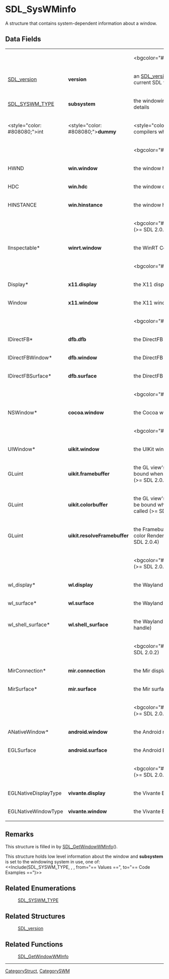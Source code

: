 
= SDL_SysWMinfo =
A structure that contains system-dependent information about a window.


== Data Fields ==
{|
|
|
|<bgcolor="#EDEDED">''All Subsystems''
|-
|[[SDL_version]]
|'''version'''
|an [[SDL_version]] structure that contains the current SDL version
|-
|[[SDL_SYSWM_TYPE]]
|'''subsystem'''
|the windowing system type; see [[#Remarks|Remarks]] for details
|-
|<style="color: #808080;">int
|<style="color: #808080;">'''dummy'''
|<style="color: #808080;">unused (to help compilers when no specific system is available)
|-
|
|
|<bgcolor="#EDEDED">''SDL_SYSWM_WINDOWS''
|-
|HWND
|'''win.window'''
|the window handle
|-
|HDC 
|'''win.hdc'''   
|the window device context (>= SDL 2.0.4)
|-
|HINSTANCE 
|'''win.hinstance'''   
|the window hinstance (>= SDL 2.0.6)
|-
|
|
|<bgcolor="#EDEDED">''SDL_SYSWM_WINRT'' (>= SDL 2.0.3)
|-
|IInspectable*
|'''winrt.window'''
|the WinRT CoreWindow
|-
|
|
|<bgcolor="#EDEDED">''SDL_SYSWM_X11''
|-
|Display*
|'''x11.display'''
|the X11 display
|-
|Window
|'''x11.window'''
|the X11 window
|-
|
|
|<bgcolor="#EDEDED">''SDL_SYSWM_DIRECTFB''
|-
|IDirectFB*
|'''dfb.dfb'''
|the DirectFB main interface
|-
|IDirectFBWindow*
|'''dfb.window'''
|the DirectFB window handle
|-
|IDirectFBSurface*
|'''dfb.surface'''
|the DirectFB client surface
|-
|
|
|<bgcolor="#EDEDED">''SDL_SYSWM_COCOA''
|-
|NSWindow*
|'''cocoa.window'''
|the Cocoa window
|-
|
|
|<bgcolor="#EDEDED">''SDL_SYSWM_UIKIT''
|-
|UIWindow*
|'''uikit.window'''
|the UIKit window
|-
|GLuint   
|'''uikit.framebuffer''' 
|the GL view's Framebuffer Object; it must be bound when rendering to the screen using GL (>= SDL 2.0.4)
|-
|GLuint   
|'''uikit.colorbuffer''' 
|the GL view's color Renderbuffer Object; it must be bound when [[SDL_GL_SwapWindow]]() is called (>= SDL 2.0.4)
|-
|GLuint   
|'''uikit.resolveFramebuffer''' 
|the Framebuffer Object which holds the resolve color Renderbuffer, when MSAA is used (>= SDL 2.0.4)
|-
|
|
|<bgcolor="#EDEDED">''SDL_SYSWM_WAYLAND'' (>= SDL 2.0.2)
|-
|wl_display*
|'''wl.display'''
|the Wayland display
|-
|wl_surface*
|'''wl.surface'''
|the Wayland surface
|-
|wl_shell_surface*
|'''wl.shell_surface'''
|the Wayland shell_surface (window manager handle)
|-
|
|
|<bgcolor="#EDEDED">''SDL_SYSWM_MIR'' (>= SDL 2.0.2)
|-
|MirConnection*
|'''mir.connection'''
|the Mir display server connection
|-
|MirSurface*
|'''mir.surface'''
|the Mir surface
|-
|
|
|<bgcolor="#EDEDED">''SDL_SYSWM_ANDROID'' (>= SDL 2.0.4)
|-
|ANativeWindow*
|'''android.window'''
|the Android native window
|-
|EGLSurface
|'''android.surface'''
|the Android EGL surface
|-
|
|
|<bgcolor="#EDEDED">''SDL_SYSWM_VIVANTE'' (>= SDL 2.0.5)
|-
|EGLNativeDisplayType
|'''vivante.display'''
|the Vivante EGL display type
|-
|EGLNativeWindowType
|'''vivante.window'''
|the Vivante EGL window type
|}

== Remarks ==
This structure is filled in by [[SDL_GetWindowWMInfo]]().

This structure holds low level information about the window and '''subsystem''' is set to the windowing system in use, one of:
<<Include(SDL_SYSWM_TYPE, , , from="== Values ==", to="== Code Examples ==")>>

== Related Enumerations ==
:[[SDL_SYSWM_TYPE]]

== Related Structures ==
:[[SDL_version]]

== Related Functions ==
:[[SDL_GetWindowWMInfo]]

----
[[CategoryStruct]], [[CategorySWM]]
